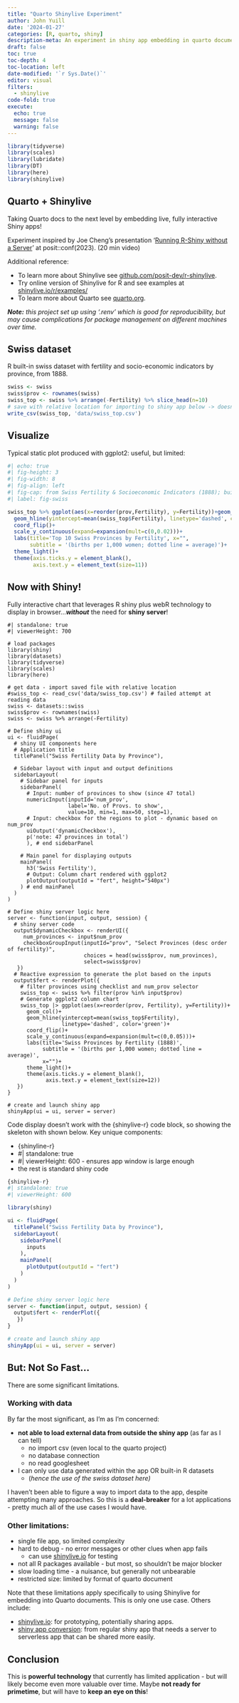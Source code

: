 ```yaml
---
title: "Quarto Shinylive Experiment"
author: John Yuill
date: '2024-01-27'
categories: [R, quarto, shiny]
description-meta: An experiment in shiny app embedding in quarto document.
draft: false
toc: true
toc-depth: 4
toc-location: left
date-modified: '`r Sys.Date()`'
editor: visual
filters:
  - shinylive
code-fold: true
execute: 
  echo: true
  message: false
  warning: false
---
```


```r
library(tidyverse)
library(scales)
library(lubridate)
library(DT)
library(here)
library(shinylive)

```

## Quarto + Shinylive

Taking Quarto docs to the next level by embedding live, fully interactive Shiny apps!

Experiment inspired by Joe Cheng's presentation '[Running R-Shiny without a Server](https://www.youtube.com/watch?v=j1M6YyU2ZX8)' at posit::conf(2023). (20 min video)

Additional reference:

-   To learn more about Shinylive see [github.com/posit-dev/r-shinylive](https://github.com/posit-dev/r-shinylive){.uri}.
-   Try online version of Shinylive for R and see examples at [shinylive.io/r/examples/](https://shinylive.io/r/examples/)
-   To learn more about Quarto see [quarto.org](https://quarto.org){.uri}.

***Note:** this project set up using '.renv' which is good for reproducibility, but may cause complications for package management on different machines over time.*

## Swiss dataset

R built-in swiss dataset with fertility and socio-economic indicators by province, from 1888.

```r
swiss <- swiss
swiss$prov <- rownames(swiss)
swiss_top <- swiss %>% arrange(-Fertility) %>% slice_head(n=10)
# save with relative location for importing to shiny app below -> doesn't help
write_csv(swiss_top, 'data/swiss_top.csv')
```

## Visualize

Typical static plot produced with ggplot2: useful, but limited:

```r
#| echo: true
#| fig-height: 3
#| fig-width: 8
#| fig-align: left
#| fig-cap: from Swiss Fertility & Socioeconomic Indicators (1888); built-in R dataset.
#| label: fig-swiss

swiss_top %>% ggplot(aes(x=reorder(prov,Fertility), y=Fertility))+geom_col()+
  geom_hline(yintercept=mean(swiss_top$Fertility), linetype='dashed', color='green')+
  coord_flip()+
  scale_y_continuous(expand=expansion(mult=c(0,0.02)))+
  labs(title='Top 10 Swiss Provinces by Fertility', x="", 
       subtitle = '(births per 1,000 women; dotted line = average)')+
  theme_light()+
  theme(axis.ticks.y = element_blank(),
        axis.text.y = element_text(size=11))
```

## Now with Shiny!

Fully interactive chart that leverages R shiny plus webR technology to display in browser...***without*** the need for **shiny server**!

```shinylive-r
#| standalone: true
#| viewerHeight: 700

# load packages
library(shiny)
library(datasets)
library(tidyverse)
library(scales)
library(here)

# get data - import saved file with relative location
#swiss_top <- read_csv('data/swiss_top.csv') # failed attempt at reading data
swiss <- datasets::swiss
swiss$prov <- rownames(swiss)
swiss <- swiss %>% arrange(-Fertility)

# Define shiny ui
ui <- fluidPage(
  # shiny UI components here
  # Application title
  titlePanel("Swiss Fertility Data by Province"),
  
  # Sidebar layout with input and output definitions
  sidebarLayout(
    # Sidebar panel for inputs
    sidebarPanel(
      # Input: number of provinces to show (since 47 total)
      numericInput(inputId='num_prov', 
                   label='No. of Provs. to show',
                   value=10, min=1, max=50, step=1),
      # Input: checkbox for the regions to plot - dynamic based on num_prov
      uiOutput('dynamicCheckbox'),
      p('note: 47 provinces in total')
      ), # end sidebarPanel
    
    # Main panel for displaying outputs
    mainPanel(
      h3('Swiss Fertility'),
      # Output: Column chart rendered with ggplot2
      plotOutput(outputId = "fert", height="540px")
    ) # end mainPanel
  )
)

# Define shiny server logic here  
server <- function(input, output, session) {
  # shiny server code
  output$dynamicCheckbox <- renderUI({
     num_provinces <- input$num_prov
     checkboxGroupInput(inputId="prov", "Select Provinces (desc order of fertility)", 
                        choices = head(swiss$prov, num_provinces),
                        select=swiss$prov)
   })
  # Reactive expression to generate the plot based on the inputs
  output$fert <- renderPlot({
    # filter provinces using checklist and num_prov selector
    swiss_top <- swiss %>% filter(prov %in% input$prov)
    # Generate ggplot2 column chart
    swiss_top |> ggplot(aes(x=reorder(prov, Fertility), y=Fertility))+
      geom_col()+
      geom_hline(yintercept=mean(swiss_top$Fertility), 
                 linetype='dashed', color='green')+
      coord_flip()+
      scale_y_continuous(expand=expansion(mult=c(0,0.05)))+
      labs(title='Swiss Provinces by Fertility (1888)', 
           subtitle = '(births per 1,000 women; dotted line = average)',
           x="")+
      theme_light()+
      theme(axis.ticks.y = element_blank(),
            axis.text.y = element_text(size=12))
   })
}

# create and launch shiny app
shinyApp(ui = ui, server = server)
```

Code display doesn't work with the {shinylive-r} code block, so showing the skeleton with shown below. Key unique components:

-   {shinyline-r}
-   #\| standalone: true
-   #\| viewerHeight: 600 - ensures app window is large enough
-   the rest is standard shiny code

```r

{shinylive-r}
#| standalone: true
#| viewerHeight: 600

library(shiny)

ui <- fluidPage(
  titlePanel("Swiss Fertility Data by Province"),
  sidebarLayout(
    sidebarPanel(
      inputs
    ),
    mainPanel(
      plotOutput(outputId = "fert")
    )
  )
)

# Define shiny server logic here  
server <- function(input, output, session) {
  output$fert <- renderPlot({
   })
}

# create and launch shiny app
shinyApp(ui = ui, server = server)
```

## But: Not So Fast...

There are some significant limitations.

### Working with data

By far the most significant, as I'm as I'm concerned:

-   **not able to load external data from outside the shiny app** (as far as I can tell)
    -   no import csv (even local to the quarto project)
    -   no database connection
    -   no read googlesheet
-   I can only use data generated within the app OR built-in R datasets
    -   (*hence the use of the swiss dataset here)*

I haven't been able to figure a way to import data to the app, despite attempting many approaches. So this is a **deal-breaker** for a lot applications - pretty much all of the use cases I would have.

### Other limitations:

-   single file app, so limited complexity
-   hard to debug - no error messages or other clues when app fails
    -   can use [shinylive.io](https://shinylive.io/r/examples/) for testing
-   not all R packages available - but most, so shouldn't be major blocker
-   slow loading time - a nuisance, but generally not unbearable
-   restricted size: limited by format of quarto document

Note that these limitations apply specifically to using Shinylive for embedding into Quarto documents. This is only one use case. Others include:

-   [shinylive.io](https://shinylive.io/r/examples/): for prototyping, potentially sharing apps.
-   [shiny app conversion](https://www.youtube.com/watch?v=B3Nggr9X4rY&t=803s): from regular shiny app that needs a server to serverless app that can be shared more easily.

## Conclusion

This is **powerful technology** that currently has limited application - but will likely become even more valuable over time. Maybe **not ready for primetime**, but will have to **keep an eye on this**!
